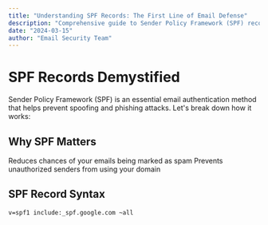 ```yaml
---
title: "Understanding SPF Records: The First Line of Email Defense"
description: "Comprehensive guide to Sender Policy Framework (SPF) records and their role in email authentication"
date: "2024-03-15"
author: "Email Security Team"
---
```


# SPF Records Demystified

Sender Policy Framework (SPF) is an essential email authentication method that helps prevent spoofing and phishing attacks. Let's break down how it works:

## Why SPF Matters
<CardGroup cols={2}>
  <Card icon="shield" title="Spam Prevention">
    Reduces chances of your emails being marked as spam
  </Card>
  <Card icon="user-shield" title="Domain Protection">
    Prevents unauthorized senders from using your domain
  </Card>
</CardGroup>

## SPF Record Syntax
```dns
v=spf1 include:_spf.google.com ~all